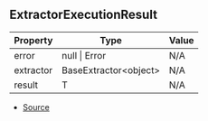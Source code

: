 ## ExtractorExecutionResult

| Property | Type | Value |
| ----------- | ----------- | ----------- |
| error | null \| Error | N/A |
| extractor | BaseExtractor\<object> | N/A |
| result | T | N/A |


- [Source](https://github.com/Androz2091/discord-player/blob/62d0fce/packages/discord-player/src/extractors/ExtractorExecutionContext.ts#L207)
